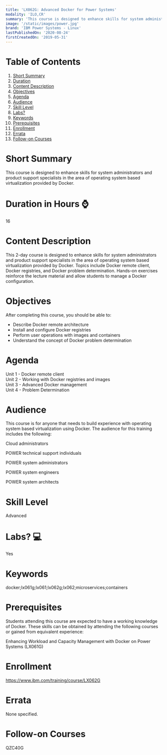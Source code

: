 ```yaml
---
title: 'LX062G: Advanced Docker for Power Systems'
modality: 'ILO,CR'
summary: 'This course is designed to enhance skills for system administrators and product support specialists in the area of operating system based virtualization provided by Docker.'
image: '/static/images/power.jpg'
brand: 'IBM Power Systems - Linux'
lastPublishedOn: '2020-08-24'
firstCreatedOn: '2019-05-31'
---
```

# Table of Contents
1.  [Short Summary](#short-summary)
2.  [Duration](#duration-in-hours-)
3.  [Content Description](#content-description)
4.  [Objectives](#objectives)
5.  [Agenda](#agenda)
6.  [Audience](#audience)
7.  [Skill Level](#skill-level)
8.  [Labs?](#labs-)
9.  [Keywords](#keywords)
10. [Prerequisites](#prerequisites)
11. [Enrollment](#enrollment)
12. [Errata](#errata)
13. [Follow-on Courses](#follow-on-courses)

# Short Summary
This course is designed to enhance skills for system administrators and product support specialists in the area of operating system based virtualization provided by Docker.

# Duration in Hours ⌚
16

# Content Description
<p>This 2-day course is designed to enhance skills for system administrators and product support specialists in the area of operating system based virtualization provided by Docker. Topics include Docker remote client, Docker registries, and Docker problem determination. Hands-on exercises reinforce the lecture material and allow students to manage a Docker configuration.</p>

# Objectives
<p>After completing this course, you should be able to:</p><ul><li>Describe Docker remote architecture</li><li>Install and configure Docker registries</li><li>Perform user operations with images and containers</li><li>Understand the concept of Docker problem determination</li></ul>

# Agenda
<p>Unit 1 - Docker remote client<br/>Unit 2 - Working with Docker registries and images<br/>Unit 3 - Advanced Docker management<br/>Unit 4 - Problem Determination</p>

# Audience
<p>This course is for anyone that needs to build experience with operating system based virtualization using Docker. The audience for this training includes the following:</p><p>Cloud administrators</p><p>POWER technical support individuals</p><p>POWER system administrators</p><p>POWER system engineers</p><p>POWER system architects</p>

# Skill Level
Advanced

# Labs? 💻
Yes

# Keywords
docker;lx061g;lx061;lx062g;lx062;microservices;containers

# Prerequisites
<p>Students attending this course are expected to have a working knowledge of Docker. These skills can be obtained by attending the following courses or gained from equivalent experience:</p><p>Enhancing Workload and Capacity Management with Docker on Power Systems (LX061G)</p>

# Enrollment
https://www.ibm.com/training/course/LX062G

# Errata
None specified.

# Follow-on Courses
QZC40G

